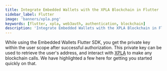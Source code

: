 ```yaml
---
title: Integrate Embedded Wallets with the XPLA Blockchain in Flutter
sidebar_label: Flutter
image: 'banners/xpla.png'
keywords: [flutter, xpla, web3auth, authentication, blockchain]
description: 'Integrate Embedded Wallets with the XPLA Blockchain in Flutter | Embedded Wallets'
---
```



<SEO
  title="Integrate Embedded Wallets with the XPLA Blockchain in Flutter"
  description="Integrate Embedded Wallets with the XPLA Blockchain in Flutter | Embedded Wallets"
  image="https://web3auth.io/docs/banners/xpla.png"
  slug="/embedded-wallets/connect-blockchain/evm/xpla/flutter"
/>

While using the Embedded Wallets Flutter SDK, you get the private key within the user scope after successful authorization. This private key can be used to retrieve the user's address, and interact with [XPLA](https://xpla.io/) to make any blockchain calls. We have highlighted a few here for getting you started quickly on that.

<EVMInteraction />

